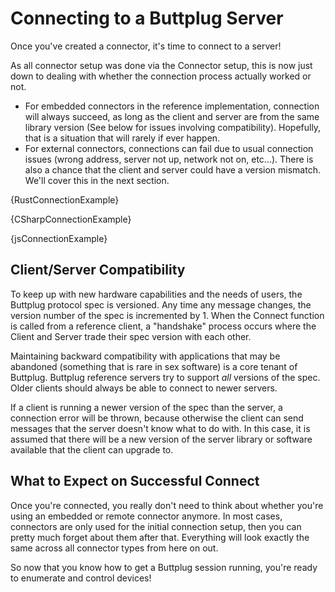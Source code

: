 
# Connecting to a Buttplug Server

Once you've created a connector, it's time to connect to a server!

As all connector setup was done via the Connector setup, this is now just down to dealing with
whether the connection process actually worked or not.

- For embedded connectors in the reference implementation, connection will always succeed, as long
  as the client and server are from the same library version (See below for issues involving
  compatibility). Hopefully, that is a situation that will rarely if ever happen.
- For external connectors, connections can fail due to usual connection issues (wrong address,
  server not up, network not on, etc...). There is also a chance that the client and server could
  have a version mismatch. We'll cover this in the next section.


<Tabs groupId="examples">
<TabItem value="rust" label="Rust">


<CodeBlock language="rust">{RustConnectionExample}</CodeBlock>

</TabItem>
<TabItem value="csharp" label="C#">


<CodeBlock language="csharp">{CSharpConnectionExample}</CodeBlock>

</TabItem>
<TabItem value="js" label="Javascript">


<CodeBlock language="js">{jsConnectionExample}</CodeBlock>

</TabItem>
</Tabs>

## Client/Server Compatibility

To keep up with new hardware capabilities and the needs of users, the Buttplug protocol spec is
versioned. Any time any message changes, the version number of the spec is incremented by 1. When
the Connect function is called from a reference client, a "handshake" process occurs where the
Client and Server trade their spec version with each other.

Maintaining backward compatibility with applications that may be abandoned (something that is rare
in sex software) is a core tenant of Buttplug. Buttplug reference servers try to support *all*
versions of the spec. Older clients should always be able to connect to newer servers. 

If a client is running a newer version of the spec than the server, a connection error will be
thrown, because otherwise the client can send messages that the server doesn't know what to do with.
In this case, it is assumed that there will be a new version of the server library or software
available that the client can upgrade to.

## What to Expect on Successful Connect

Once you're connected, you really don't need to think about whether you're using an embedded or
remote connector anymore. In most cases, connectors are only used for the initial connection setup,
then you can pretty much forget about them after that. Everything will look exactly the same across
all connector types from here on out.

So now that you know how to get a Buttplug session running, you're ready to enumerate and control
devices!
